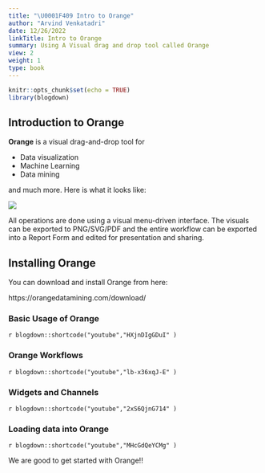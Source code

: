 ```yaml
---
title: "\U0001F409 Intro to Orange"
author: "Arvind Venkatadri"
date: 12/26/2022
linkTitle: Intro to Orange
summary: Using A Visual drag and drop tool called Orange
view: 2
weight: 1
type: book
---
```


```r
knitr::opts_chunk$set(echo = TRUE)
library(blogdown)
```

## Introduction to Orange

**Orange** is a visual drag-and-drop tool for

- Data visualization  
- Machine Learning  
- Data mining  

and much more. Here is what it looks like:

![](https://orangedatamining.com/screenshots/images/tree-explorative.thumb.png)

All operations are done using a visual menu-driven interface. The visuals can be exported to PNG/SVG/PDF and the entire workflow can be exported into a Report Form and edited for presentation and sharing. 


## Installing Orange

You can download and install Orange from here:

https://orangedatamining.com/download/


### Basic Usage of Orange

`r blogdown::shortcode("youtube","HXjnDIgGDuI" )`
<br>

### Orange Workflows
`r blogdown::shortcode("youtube","lb-x36xqJ-E" )`
<br>


### Widgets and Channels

`r blogdown::shortcode("youtube","2xS6QjnG714" )`
<br>

### Loading data into Orange

`r blogdown::shortcode("youtube","MHcGdQeYCMg" )`
<br>


We are good to get started with Orange!!

